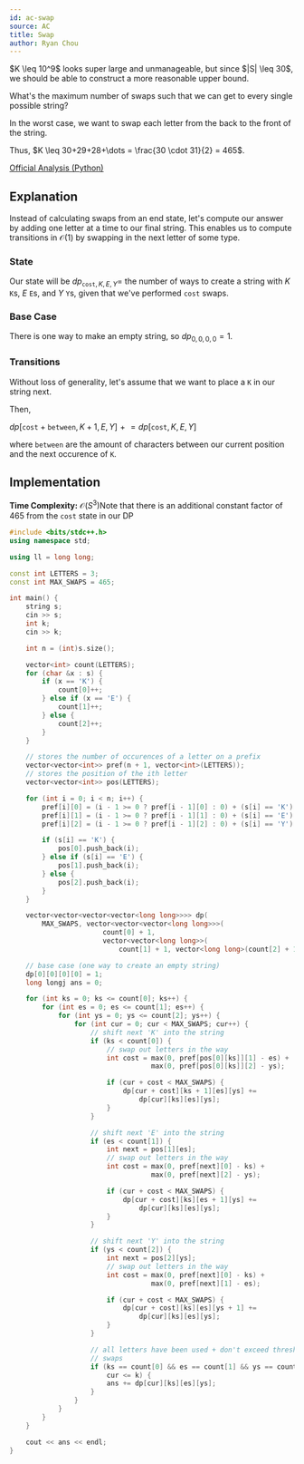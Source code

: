```yaml
---
id: ac-swap
source: AC
title: Swap
author: Ryan Chou
---
```


<Spoiler title="Hint 1">
$K \leq 10^9$ looks super large and unmanageable, but since $|S| \leq 30$, we should be able
to construct a more reasonable upper bound.

What's the maximum number of swaps such that we can get to every single possible string?
</Spoiler>


<Spoiler title="Answer to hint 1">
In the worst case, we want to swap each letter from the back to the front of the string.

Thus, $K \leq 30+29+28+\dots = \frac{30 \cdot 31}{2} = 465$.
</Spoiler>

<Spoiler title="Solution">

[Official Analysis (Python)](https://atcoder.jp/contests/abc227/editorial/2920)

## Explanation


Instead of calculating swaps from an end state, let's compute our answer by
adding one letter at a time to our final string. This enables us to compute
transitions in $\mathcal{O}(1)$ by swapping in the next letter of some type.

### State

Our state will be $dp_{\texttt{cost}, K, E, Y} =$
the number of ways to create a string with $K$ `K`s, $E$ `E`s, and
$Y$ `Y`s, given that we've performed $\texttt{cost}$ swaps.

### Base Case

There is one way to make an empty string, so $dp_{0,0,0,0} = 1$.

### Transitions

Without loss of generality, let's assume that we want to place a `K` in our string next.

Then,

$dp[\texttt{cost} + \texttt{between}, K + 1, E, Y] \mathrel{+}= dp[\texttt{cost},K,E,Y]$

where $\texttt{between}$ are the amount of characters between our current position and the next
occurence of `K`.


## Implementation

**Time Complexity:** $\mathcal{O}(S^3)$<Asterisk>Note that there is an additional constant
factor of $465$ from the $\texttt{cost}$ state in our DP</Asterisk>


<LanguageSection>

<CPPSection>


```cpp
#include <bits/stdc++.h>
using namespace std;

using ll = long long;

const int LETTERS = 3;
const int MAX_SWAPS = 465;

int main() {
	string s;
	cin >> s;
	int k;
	cin >> k;

	int n = (int)s.size();

	vector<int> count(LETTERS);
	for (char &x : s) {
		if (x == 'K') {
			count[0]++;
		} else if (x == 'E') {
			count[1]++;
		} else {
			count[2]++;
		}
	}

	// stores the number of occurences of a letter on a prefix
	vector<vector<int>> pref(n + 1, vector<int>(LETTERS));
	// stores the position of the ith letter
	vector<vector<int>> pos(LETTERS);

	for (int i = 0; i < n; i++) {
		pref[i][0] = (i - 1 >= 0 ? pref[i - 1][0] : 0) + (s[i] == 'K');
		pref[i][1] = (i - 1 >= 0 ? pref[i - 1][1] : 0) + (s[i] == 'E');
		pref[i][2] = (i - 1 >= 0 ? pref[i - 1][2] : 0) + (s[i] == 'Y');

		if (s[i] == 'K') {
			pos[0].push_back(i);
		} else if (s[i] == 'E') {
			pos[1].push_back(i);
		} else {
			pos[2].push_back(i);
		}
	}

	vector<vector<vector<vector<long long>>>> dp(
	    MAX_SWAPS, vector<vector<vector<long long>>>(
	                   count[0] + 1,
	                   vector<vector<long long>>(
	                       count[1] + 1, vector<long long>(count[2] + 1, 0))));

	// base case (one way to create an empty string)
	dp[0][0][0][0] = 1;
	long longj ans = 0;

	for (int ks = 0; ks <= count[0]; ks++) {
		for (int es = 0; es <= count[1]; es++) {
			for (int ys = 0; ys <= count[2]; ys++) {
				for (int cur = 0; cur < MAX_SWAPS; cur++) {
					// shift next 'K' into the string
					if (ks < count[0]) {
						// swap out letters in the way
						int cost = max(0, pref[pos[0][ks]][1] - es) +
						           max(0, pref[pos[0][ks]][2] - ys);

						if (cur + cost < MAX_SWAPS) {
							dp[cur + cost][ks + 1][es][ys] +=
							    dp[cur][ks][es][ys];
						}
					}

					// shift next 'E' into the string
					if (es < count[1]) {
						int next = pos[1][es];
						// swap out letters in the way
						int cost = max(0, pref[next][0] - ks) +
						           max(0, pref[next][2] - ys);

						if (cur + cost < MAX_SWAPS) {
							dp[cur + cost][ks][es + 1][ys] +=
							    dp[cur][ks][es][ys];
						}
					}

					// shift next 'Y' into the string
					if (ys < count[2]) {
						int next = pos[2][ys];
						// swap out letters in the way
						int cost = max(0, pref[next][0] - ks) +
						           max(0, pref[next][1] - es);

						if (cur + cost < MAX_SWAPS) {
							dp[cur + cost][ks][es][ys + 1] +=
							    dp[cur][ks][es][ys];
						}
					}

					// all letters have been used + don't exceed threshold for
					// swaps
					if (ks == count[0] && es == count[1] && ys == count[2] &&
					    cur <= k) {
						ans += dp[cur][ks][es][ys];
					}
				}
			}
		}
	}

	cout << ans << endl;
}
```
</CPPSection>

</LanguageSection>

</Spoiler>
